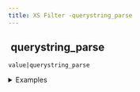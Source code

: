 ```yaml
---
title: XS Filter -querystring_parse
---
```


## <img src="../assets/docuBadge (11).png" alt="" data-size="line" /> querystring\_parse <a href="#xsquerystring_parse" id="xsquerystring_parse"></a>

`value|querystring_parse`

<details>

<summary>Examples</summary>

```javascript
"name=john&age=25"|querystring_parse    // Returns {name: "john", age: "25"}
"x=1&x=2"|querystring_parse            // Returns {x: ["1", "2"]}
```

</details>
